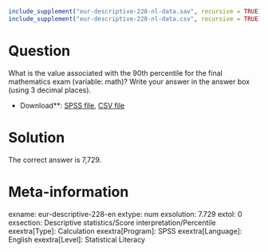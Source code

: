 ```r
include_supplement("eur-descriptive-228-nl-data.sav", recursive = TRUE)
include_supplement("eur-descriptive-228-nl-data.csv", recursive = TRUE)
```

Question
========
What is the value associated with the 90th percentile for the final mathematics exam (variable: math)? Write your answer in the answer box (using 3 decimal places).

* Download**: [SPSS file](eur-descriptive-228-nl-data.sav), [CSV file](eur-descriptive-228-nl-data.csv)


Solution
========
The correct answer is 7,729.

Meta-information
================
exname: eur-descriptive-228-en
extype: num
exsolution: 7.729
extol: 0
exsection: Descriptive statistics/Score interpretation/Percentile
exextra[Type]: Calculation
exextra[Program]: SPSS
exextra[Language]: English
exextra[Level]: Statistical Literacy
